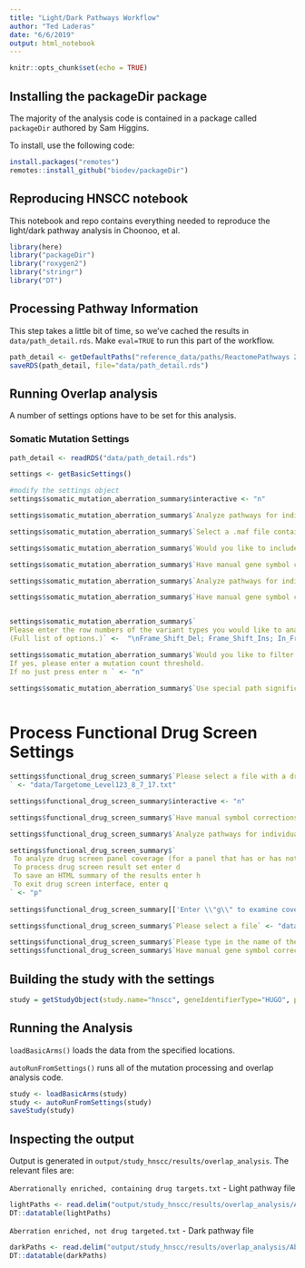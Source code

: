 ```yaml
---
title: "Light/Dark Pathways Workflow"
author: "Ted Laderas"
date: "6/6/2019"
output: html_notebook
---
```


```r
knitr::opts_chunk$set(echo = TRUE)
```

## Installing the packageDir package

The majority of the analysis code is contained in a package called `packageDir` authored by Sam Higgins.

To install, use the following code:

```r
install.packages("remotes")
remotes::install_github("biodev/packageDir")
```

## Reproducing HNSCC notebook

This notebook and repo contains everything needed to reproduce the light/dark pathway analysis in Choonoo, et al.

```r
library(here)
library("packageDir")
library("roxygen2")
library("stringr")
library("DT")
```

## Processing Pathway Information

This step takes a little bit of time, so we've cached the results in `data/path_detail.rds`. Make `eval=TRUE` to run this part of the workflow.

```r
path_detail <- getDefaultPaths("reference_data/paths/ReactomePathways 2015 02 17 13 46 25 2019.06.10 18.48.35.txt")
saveRDS(path_detail, file="data/path_detail.rds")
```

## Running Overlap analysis

A number of settings options have to be set for this analysis. 

### Somatic Mutation Settings

```r
path_detail <- readRDS("data/path_detail.rds")

settings <- getBasicSettings()

#modify the settings object
settings$somatic_mutation_aberration_summary$interactive <- "n"

settings$somatic_mutation_aberration_summary$`Analyze pathways for individual members of the cohort? (y or n) `<- "n"

settings$somatic_mutation_aberration_summary$`Select a .maf file containing the data set to be analyzed.` <- "data/TCGA.HNSC.mutect.84c7a87a-9dcc-48fb-bd69-ba9d6e6f3ca2.DR-7.0.somatic_cleaned.maf"

settings$somatic_mutation_aberration_summary$`Would you like to include PolyPhen analysis results in this analysis? (y/n) `<- "n"

settings$somatic_mutation_aberration_summary$`Have manual gene symbol corrections already been conducted? (y/n)` <- "y"

settings$somatic_mutation_aberration_summary$`Analyze pathways for individual members of the cohort? (y or n) ` <- "n"

settings$somatic_mutation_aberration_summary$`Have manual gene symbol corrections already been conducted? (y/n)` <- "y"


settings$somatic_mutation_aberration_summary$`
Please enter the row numbers of the variant types you would like to analyze (sepparated by a space).
(Full list of options.)` <-  "\nFrame_Shift_Del; Frame_Shift_Ins; In_Frame_Del; In_Frame_Ins; Missense_Mutation; Nonsense_Mutation; Nonstop_Mutation; Splice_Site"

settings$somatic_mutation_aberration_summary$`Would you like to filter out hypermutators?
If yes, please enter a mutation count threshold.
If no just press enter n ` <- "n"

settings$somatic_mutation_aberration_summary$`Use special path significance analysis settings for this data type? (y/n)` <- "n"
 
```


# Process Functional Drug Screen Settings

```r
settings$functional_drug_screen_summary$`Please select a file with a drug screen results data set
` <- "data/Targetome_Level123_8_7_17.txt"

settings$functional_drug_screen_summary$interactive <- "n"

settings$functional_drug_screen_summary$`Have manual symbol corrections been performed yet for the current data set? (y/n)` <- "y"

settings$functional_drug_screen_summary$`Analyze pathways for individual members of the cohort? (y or n) ` <- "n"

settings$functional_drug_screen_summary$`
 To analyze drug screen panel coverage (for a panel that has or has not been run), enter p
 To process drug screen result set enter d
 To save an HTML summary of the results enter h
 To exit drug screen interface, enter q
` <- "p"
 
settings$functional_drug_screen_summary[['Enter \\"g\\" to examine coverage using a set of gene names.\nEnter \\"d\\" to examine coverage using drug names, along with a drug target matrix: ']] <- "g"

settings$functional_drug_screen_summary$`Please select a file` <- "data/Targetome_Level123_8_7_17.txt"

settings$functional_drug_screen_summary$`Please type in the name of the column with the gene symbols: ` <-	"targets"
settings$functional_drug_screen_summary$`Have manual gene symbol corrections already been made? (y/n)` <-	"y"

```

## Building the study with the settings

```r
study = getStudyObject(study.name="hnscc", geneIdentifierType="HUGO", path_detail = path_detail, settings = settings)
```

## Running the Analysis

`loadBasicArms()` loads the data from the specified locations.

`autoRunFromSettings()` runs all of the mutation processing and overlap analysis code.

```r
study <- loadBasicArms(study)
study <- autoRunFromSettings(study)
saveStudy(study)

```

## Inspecting the output

Output is generated in `output/study_hnscc/results/overlap_analysis`. The relevant files are:

`Aberrationally enriched, containing drug targets.txt` - Light pathway file

```r
lightPaths <- read.delim("output/study_hnscc/results/overlap_analysis/Aberrationally enriched, containing drug targets.txt", delim="\t")
DT::datatable(lightPaths)

```

`Aberration enriched, not drug targeted.txt` - Dark pathway file

```r
darkPaths <- read.delim("output/study_hnscc/results/overlap_analysis/Aberration enriched, not drug targeted.txt", delim = "\t")
DT::datatable(darkPaths)
```